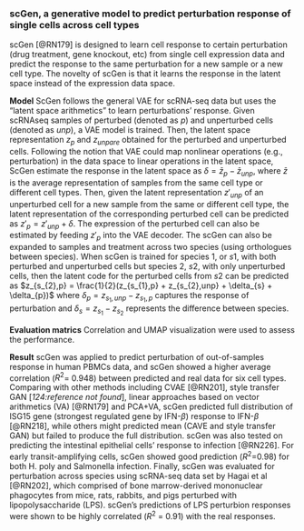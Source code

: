
### scGen, a generative model to predict perturbation response of single cells across cell types {#scGen}

scGen [@RN179]<!--[122]--> is designed to learn cell response to certain perturbation (drug treatment, gene knockout, etc) from single cell expression data and predict the response to the same perturbation for a new sample or a new cell type. The novelty of scGen is that it learns the response in the latent space instead of the expression data space.

**Model** ScGen follows the general VAE for scRNA-seq data but uses the “latent space arithmetics” to learn perturbations' response. Given scRNAseq samples of perturbed (denoted as $p$) and unperturbed cells (denoted as $unp$), a VAE model is trained.  Then, the latent space representation $z_{p}$ and $z_{unpare}$ obtained for the perturbed and unperturbed cells. Following the notion that VAE could map nonlinear operations (e.g., perturbation) in the data space to linear operations in the latent space, ScGen estimate the response in the latent space as  $\delta=\bar{z}_{p}-\bar{z}_{unp}$, where $\bar{z}$ is the average representation of samples from the same cell type or different cell types. Then,  given the latent representation $z'_{unp}$ of an unperturbed cell for a new sample from the same or different cell type, the latent representation of the corresponding perturbed cell can be predicted as $z'_{p}=z'_{unp}+\delta$. The expression of the perturbed cell can also be estimated by feeding $z'_{p}$ into the VAE decoder. The scGen can also be expanded to samples and treatment across two species (using orthologues between species). When scGen is trained for species 1, or $s1$, with both perturbed and unperturbed cells but species 2, $s2$, with only unperturbed cells, then the latent code for the perturbed cells from $s2$ can be predicted as $z_{s_{2},p} = \frac{1}{2}(z_{s_{1},p} + z_{s_{2},unp} + \delta_{s} + \delta_{p})$ where $\delta_{p} = z_{s_{1},unp} - z_{s_{1},p}$ captures the response of perturbation and $\delta_{s} = z_{s_{1}}-z_{s_{2}}$ represents the difference between species. 

**Evaluation matrics**  Correlation and UMAP visualization were used to assess the performance. 

**Result** scGen was applied to predict perturbation of out-of-samples response in human PBMCs data, and scGen showed a higher average correlation ($R^{2}$= 0.948) between predicted and real data for six cell types. Comparing with other methods including CVAE [@RN201]<!--[123]-->, style transfer GAN [*124:reference not found*]<!--[124]-->, linear approaches based on vector arithmetics (VA) [@RN179]<!--[122]--> and PCA+VA, scGen predicted full distribution of ISG15 gene (strongest regulated gene by IFN-$\beta$) response to IFN-$\beta$ [@RN218]<!--[125]-->, while others might predicted mean (CAVE and style transfer GAN) but failed to produce the full distribution. scGen was also tested on predicting the intestinal epithelial cells’ response to infection [@RN226]<!--[126]-->. For early transit-amplifying cells, scGen showed good prediction ($R^{2}$=0.98) for both H. poly and Salmonella infection.  Finally, scGen was evaluated for perturbation across species using scRNA-seq data set by Hagai et al [@RN202]<!--[127]-->, which comprised of bone marrow-derived mononuclear phagocytes from mice, rats, rabbits, and pigs perturbed with lipopolysaccharide (LPS). scGen’s predictions of LPS perturbion responses were shown to be highly correlated ($R^{2}$ = 0.91) with the real responses.




